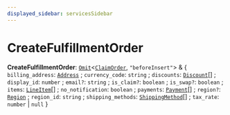 ```yaml
---
displayed_sidebar: servicesSidebar
---
```



# CreateFulfillmentOrder

 **CreateFulfillmentOrder**: [`Omit`](Omit.mdx)<[`ClaimOrder`](../classes/ClaimOrder.mdx), ``"beforeInsert"``\> & { `billing_address`: [`Address`](../classes/Address.mdx) ; `currency_code`: `string` ; `discounts`: [`Discount`](../classes/Discount.mdx)[] ; `display_id`: `number` ; `email?`: `string` ; `is_claim?`: `boolean` ; `is_swap?`: `boolean` ; `items`: [`LineItem`](../classes/LineItem.mdx)[] ; `no_notification`: `boolean` ; `payments`: [`Payment`](../classes/Payment.mdx)[] ; `region?`: [`Region`](../classes/Region.mdx) ; `region_id`: `string` ; `shipping_methods`: [`ShippingMethod`](../classes/ShippingMethod.mdx)[] ; `tax_rate`: `number` \| ``null``  }
